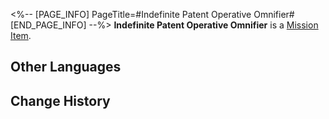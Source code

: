 <%-- [PAGE_INFO]
PageTitle=#Indefinite Patent Operative Omnifier#
[END_PAGE_INFO] --%>
{{Item Infobox
|id          = 140468
|image       = Item Indefinite Patent Operative Omnifier.png
|type        = Mission Item
|invCategory = Missions
|rarity      = 3
|effect      = 
|description = This item is used to defend the legal rights of the great inventor Emmr... Ahem, well, to defend the legal rights of all creators in the cosmos.
}}
'''Indefinite Patent Operative Omnifier''' is a [[Mission Item]].

==Other Languages==
{{Other Languages
|en   = Indefinite Patent Operative Omnifier
|zhs  = 长效专利捍卫一纸通
|zht  = 長效專利捍衛一紙通
|ja   = 長期特許防衛カード
|ko   = 장기 특허 보호서
|es   = Protección Indefinida de Patentes Íntegras
|fr   = Brevet de protection à long terme
|ru   = Подтверждение охраны патента
|th   = ใบคุ้มครองสิทธิบัตรระยะยาว
|vi   = Giấy Bảo Vệ Bằng Sáng Chế Dài Hạn
|de   = Langzeit-Schutzpatent
|id   = Kertas Pelindung Paten Jangka Panjang
|pt   = Omnificador Operativo de Patente Indefinida
}}

==Change History==
{{Change History|2.0}}